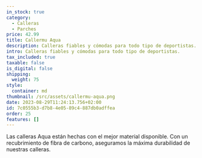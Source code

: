 ```yaml
---
in_stock: true
category:
  - Calleras
  - Parches
price: 42.99
title: Callermu Aqua
description: Calleras fiables y cómodas para todo tipo de deportistas.
intro: Calleras fiables y cómodas para todo tipo de deportistas.
tax_included: true
taxable: false
is_digital: false
shipping:
  weight: 75
style:
  container: md
thumbnail: /src/assets/callermu-aqua.png
date: 2023-08-29T11:24:13.756+02:00
id: 7c0555b3-d7b8-4e05-89c4-887db0adffea
order: 25
features: []
---
```

Las calleras Aqua están hechas con el mejor material disponible. Con un recubrimiento de fibra de carbono, aseguramos la máxima durabilidad de nuestras calleras.




